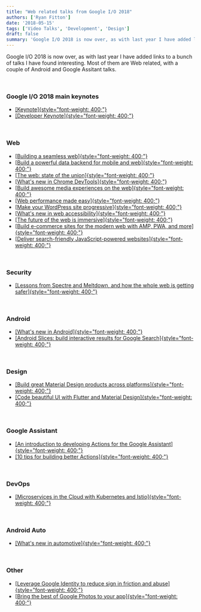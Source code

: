 ```yaml
---
title: "Web related talks from Google I/O 2018"
authors: ['Ryan Fitton']
date: '2018-05-15'
tags: ['Video Talks', 'Development', 'Design']
draft: false
summary: 'Google I/O 2018 is now over, as with last year I have added links to a bunch of talks I have found interesting. Most of them are Web related, with a couple of Android and Google Assitant talks. &nbsp; Google I/O 2018 main keynotes Keynote Developer Keynote &nbsp; Web Building a seamless web Build a ...'
---
```


Google I/O 2018 is now over, as with last year I have added links to a bunch of talks I have found interesting. Most of them are Web related, with a couple of Android and Google Assitant talks.

 

### Google I/O 2018 main keynotes

-   [[Keynote]{style="font-weight: 400;"}](https://youtu.be/ogfYd705cRs)
-   [[Developer Keynote]{style="font-weight: 400;"}](https://youtu.be/flU42CTF3MQ)

 

### Web

-   [[Building a seamless web]{style="font-weight: 400;"}](https://youtu.be/Wi_PhaFdjlo)
-   [[Build a powerful data backend for mobile and web]{style="font-weight: 400;"}](https://youtu.be/BjV1zccH63E)
-   [[The web: state of the union]{style="font-weight: 400;"}](https://youtu.be/Ay-mdLMDtbs)
-   [[What's new in Chrome DevTools]{style="font-weight: 400;"}](https://youtu.be/mfuE53x4b3k)
-   [[Build awesome media experiences on the web]{style="font-weight: 400;"}](https://youtu.be/5azRhKsSU_M)
-   [[Web performance made easy]{style="font-weight: 400;"}](https://youtu.be/Mv-l3-tJgGk)
-   [[Make your WordPress site progressive]{style="font-weight: 400;"}](https://youtu.be/a8NScvBhVnc)
-   [[What's new in web accessibility]{style="font-weight: 400;"}](https://youtu.be/wkvslBGkhZY)
-   [[The future of the web is immersive]{style="font-weight: 400;"}](https://youtu.be/1t1gBVykneA)
-   [[Build e-commerce sites for the modern web with AMP, PWA, and more]{style="font-weight: 400;"}](https://youtu.be/QCoQs9NO9q0)
-   [[Deliver search-friendly JavaScript-powered websites]{style="font-weight: 400;"}](https://youtu.be/PFwUbgvpdaQ)

 

### Security

-   [[Lessons from Spectre and Meltdown, and how the whole web is getting safer]{style="font-weight: 400;"}](https://youtu.be/dBuykrdhK-A)

 

### Android

-   [[What's new in Android]{style="font-weight: 400;"}](https://youtu.be/eMHsnvhcf78)
-   [[Android Slices: build interactive results for Google Search]{style="font-weight: 400;"}](https://youtu.be/a7IVH5aNwwc)

 

### Design

-   [[Build great Material Design products across platforms]{style="font-weight: 400;"}](https://youtu.be/Ty6VjgVHiko)
-   [[Code beautiful UI with Flutter and Material Design]{style="font-weight: 400;"}](https://youtu.be/hA0hrpR-o8U)

 

### Google Assistant

-   [[An introduction to developing Actions for the Google Assistant]{style="font-weight: 400;"}](https://youtu.be/vOnStV8wJS8)
-   [[10 tips for building better Actions]{style="font-weight: 400;"}](https://youtu.be/qVP0jhTbnRk)

 

### DevOps

-   [[Microservices in the Cloud with Kubernetes and Istio]{style="font-weight: 400;"}](https://youtu.be/gauOI0O9fRM)

 

### Android Auto

-   [[What's new in automotive]{style="font-weight: 400;"}](https://youtu.be/kwHwlIffT2w)

 

### Other

-   [[Leverage Google Identity to reduce sign in friction and abuse]{style="font-weight: 400;"}](https://youtu.be/8Af9DCAtPH0)
-   [[Bring the best of Google Photos to your app]{style="font-weight: 400;"}](https://youtu.be/KIFfibtzaEo)
